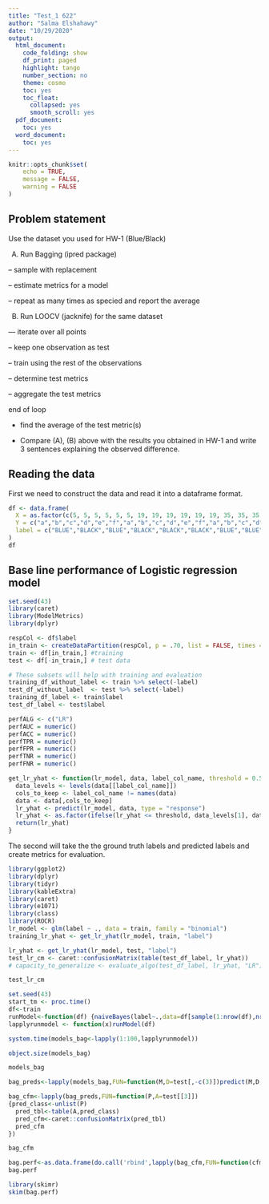 ```yaml
---
title: "Test_1 622"
author: "Salma Elshahawy"
date: "10/29/2020"
output:
  html_document:
    code_folding: show
    df_print: paged
    highlight: tango
    number_section: no
    theme: cosmo
    toc: yes
    toc_float:
      collapsed: yes
      smooth_scroll: yes
  pdf_document:
    toc: yes
  word_document:
    toc: yes
---
```


```r
knitr::opts_chunk$set(
	echo = TRUE,
	message = FALSE,
	warning = FALSE
)
```

## Problem statement

Use the dataset you used for HW-1 (Blue/Black)

(A) Run Bagging (ipred package)   

  -- sample with replacement

  -- estimate metrics for a model

  -- repeat as many times as specied and report the average

(B) Run LOOCV (jacknife) for the same dataset

--- iterate over all points

  -- keep one observation as test

  -- train using the rest of the observations

  -- determine test metrics

  -- aggregate the test metrics

end of loop

* find the average of the test metric(s)

* Compare (A), (B) above with the results you obtained in HW-1  and write 3 sentences explaining the observed difference.

## Reading the data 

First we need to construct the data and read it into a dataframe format.

```r
df <- data.frame(
  X = as.factor(c(5, 5, 5, 5, 5, 5, 19, 19, 19, 19, 19, 19, 35, 35, 35, 35, 35, 35, 51, 51, 51, 51, 51, 51, 55, 55, 55, 55, 55, 55, 63, 63, 63, 63, 63, 63)),
  Y = c("a","b","c","d","e","f","a","b","c","d","e","f","a","b","c","d","e","f","a","b","c","d","e","f","a","b","c","d","e","f","a","b","c","d","e","f"),
  label = c("BLUE","BLACK","BLUE","BLACK","BLACK","BLACK","BLUE","BLUE","BLUE","BLUE","BLACK","BLUE","BLACK","BLACK","BLUE","BLACK","BLACK","BLACK","BLACK","BLACK","BLUE","BLACK","BLACK","BLACK","BLACK","BLACK","BLACK","BLACK","BLACK","BLACK","BLACK","BLUE","BLUE","BLUE","BLUE","BLUE")
)
df
```

## Base line performance of Logistic regression model 

```r
set.seed(43)
library(caret)
library(ModelMetrics)
library(dplyr)

respCol <- df$label
in_train <- createDataPartition(respCol, p = .70, list = FALSE, times = 1) 
train <- df[in_train,] #training 
test <- df[-in_train,] # test data

# These subsets will help with training and evaluation
training_df_without_label <- train %>% select(-label)
test_df_without_label  <- test %>% select(-label)
training_df_label <- train$label
test_df_label <- test$label

perfALG <- c("LR")
perfAUC = numeric()
perfACC = numeric()
perfTPR = numeric()
perfFPR = numeric()
perfTNR = numeric()
perfFNR = numeric()
```

```r
get_lr_yhat <- function(lr_model, data, label_col_name, threshold = 0.5){
  data_levels <- levels(data[[label_col_name]])
  cols_to_keep <- label_col_name != names(data)
  data <- data[,cols_to_keep]
  lr_yhat <- predict(lr_model, data, type = "response")
  lr_yhat <- as.factor(ifelse(lr_yhat <= threshold, data_levels[1], data_levels[2]))
  return(lr_yhat)
}
```


The second will take the the ground truth labels and predicted labels and create metrics for evaluation.


```r
library(ggplot2)
library(dplyr)
library(tidyr)
library(kableExtra)
library(caret)
library(e1071)
library(class)
library(ROCR)
lr_model <- glm(label ~ ., data = train, family = "binomial")
training_lr_yhat <- get_lr_yhat(lr_model, train, "label")
```

```r
lr_yhat <- get_lr_yhat(lr_model, test, "label")
test_lr_cm <- caret::confusionMatrix(table(test_df_label, lr_yhat))
# capacity_to_generalize <- evaluate_algo(test_df_label, lr_yhat, "LR")

```

```r
test_lr_cm
```

```r
set.seed(43)
start_tm <- proc.time()
df<-train
runModel<-function(df) {naiveBayes(label~.,data=df[sample(1:nrow(df),nrow(df),replace=T),])}
lapplyrunmodel <- function(x)runModel(df)

system.time(models_bag<-lapply(1:100,lapplyrunmodel))
```

```r
object.size(models_bag)
```

```r
models_bag
```

```r
bag_preds<-lapply(models_bag,FUN=function(M,D=test[,-c(3)])predict(M,D,type='class'))

bag_cfm<-lapply(bag_preds,FUN=function(P,A=test[[3]])
{pred_class<-unlist(P)
  pred_tbl<-table(A,pred_class)
  pred_cfm<-caret::confusionMatrix(pred_tbl)
  pred_cfm
})

```


```r
bag_cfm
```

```r
bag.perf<-as.data.frame(do.call('rbind',lapply(bag_cfm,FUN=function(cfm)c(cfm$overall, cfm$byClass))))
bag.perf

```

```r
library(skimr)
skim(bag.perf)
```
